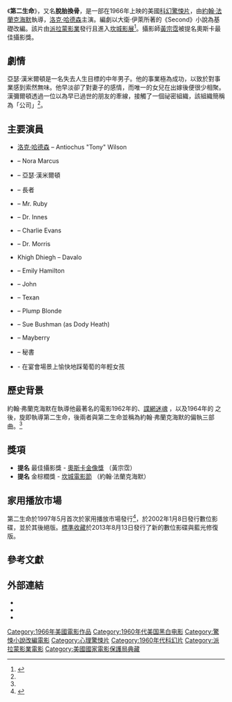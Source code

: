 {{noteTA
|T=zh-cn:脱胎换骨; zh-tw:第二生命;
|G1=Show
|G2=Movie
}}
{{Infobox film
| name           = 第二生命
| image          = 
| caption        = 電影海報
| director       = [[約翰·法蘭克海默|約翰·法蘭克海默]]
| producer       = 愛德華·路易斯
| screenplay     = {{link-en|路易士·約翰·卡連諾|Lewis John Carlino}}
| based on       = {{based on|''Seconds, a novel''|David Ely}} 
| starring       = [[洛克·哈德森|洛克·哈德森]]<br>{{link-en|萨洛梅·詹斯|Salome Jens}}<br>{{link-en|約翰·蘭多夫 (電影演員)|John Randolph (actor)}}
| music          = [[傑瑞·高史密斯|傑瑞·高史密斯]]
| cinematography = [[黃宗霑|黃宗霑]]
| titledesign    = [[Saul_Bass|Saul Bass]] 
| editing        = {{link-en|費瑞斯·韋伯斯特|Ferris Webster}}
| studio         = Joel Productions<br>John Frankenheimer Productions<br>直布羅陀製作
| distributor    = [[派拉蒙電影|派拉蒙電影]]
| released       = {{Film date|1966|10|05}}
| country        = 美國
| runtime        = 100 分鐘 / 美國版：107 分鐘（1996年重新發行）
| language       = 英語
| budget         =
| gross =  
}}

《'''第二生命'''》，又名'''脫胎換骨'''，是一部在1966年上映的美國[[科幻片|科幻]][[驚悚片|驚悚片]]，由[[約翰·法蘭克海默|約翰·法蘭克海默]]執導，[[洛克·哈德森|洛克·哈德森]]主演。編劇{{link-en|路易士·約翰·卡連諾|Lewis John Carlino}}以大衛‧伊萊所著的《Second》小說為基礎改編{{R|Ely}}。該片由[[派拉蒙影業|派拉蒙影業]]發行且進入[[坎城影展|坎城影展]]<ref name="festival-cannes.com">{{cite web |url=http://www.festival-cannes.com/en/archives/ficheFilm/id/2822/year/1966.html |title=Festival de Cannes: Seconds |accessdate=2009-03-08 |work=festival-cannes.com |archive-date=2012-08-07 |archive-url=https://web.archive.org/web/20120807001908/http://www.festival-cannes.com/en/archives/ficheFilm/id/2822/year/1966.html |dead-url=no }}</ref>。攝影師[[黃宗霑|黃宗霑]]被提名奧斯卡最佳攝影獎。

==劇情==
亞瑟·漢米爾頓是一名失去人生目標的中年男子。他的事業極為成功，以致於對事業感到索然無味。他早淡卻了對妻子的感情，而唯一的女兒在出嫁後便很少相聚。漢彌爾頓透過一位以為早已過世的朋友的牽線，接觸了一個祕密組織，該組織簡稱為「公司」<ref name="Seconds"/>。

==主要演員==
{{div col}}
* [[洛克·哈德森|洛克·哈德森]] – Antiochus "Tony" Wilson
* {{link-en|萨洛梅·詹斯|Salome Jens}} – Nora Marcus
* {{link-en|約翰·蘭多夫 (電影演員)|John Randolph (actor)|約翰·蘭多夫}} – 亞瑟·漢米爾頓
* {{link-en|威爾‧吉爾|Will Geer}} – 長者
* {{link-en|傑夫‧柯瑞|Jeff Corey}} – Mr. Ruby
* {{link-en|李察·安德森|Richard Anderson}} – Dr. Innes
* {{link-en|莫瑞·漢密爾頓|Murray Hamilton}} – Charlie Evans
* {{link-en|卡爾·史溫森|Karl Swenson}} – Dr. Morris
* Khigh Dhiegh – Davalo
* {{link-en|弗朗西絲‧理德|Frances Reid}} – Emily Hamilton
* {{link-en|韋斯利·阿迪|Wesley Addy}} – John
* {{link-en|約翰·勞倫斯|John Lawrence (actor)}} – Texan
* {{link-en|伊麗莎白·弗雷澤|Elisabeth Fraser}} – Plump Blonde
* {{link-en|多迪·希斯|Dodie Heath}} – Sue Bushman (as Dody Heath)
* {{link-en|羅伯特·布魯貝克|Robert Brubaker}} – Mayberry
* {{link-en|芭芭拉·沃勒|Barbara Werle}} – 秘書
* {{link-en|蒂娜·斯卡拉|Tina Scala}} - 在宴會場景上愉快地踩葡萄的年輕女孩
{{div col end}}

==歷史背景==
約翰‧弗蘭克海默在執導他最著名的電影1962年的{{link-en|阿尔卡特兹的养鸟人|Birdman of Alcatraz (film)}}、[[諜網迷魂|諜網迷魂]] ，以及1964年的{{link-en|五月中的七天|Seven Days in May}} 之後，旋即執導第二生命，後兩者與第二生命並稱為約翰‧弗蘭克海默的偏執三部曲。<ref name="Seconds"/>

==獎項==
*'''提名''' 最佳攝影獎 - [[奧斯卡金像獎|奧斯卡金像獎]] （黃宗霑）
*'''提名''' 金棕櫚獎 - [[坎城電影節|坎城電影節]] （約翰·法蘭克海默）

==家用播放市場==
第二生命於1997年5月首次於家用播放市場發行<ref>{{cite web|title= Home Video | first= Peter M. | last= Nichols |date= May 9, 1997 |url= http://www.nytimes.com/1997/05/09/movies/home-video-009830.html | work= [[The_New_York_Times|The New York Times]]| accessdate=2013-10-03| quote= In John Frankenheimer's ''Seconds'' (1966), released Tuesday for the first time on tape, Rock Hudson is an aging, world-weary banker who gets a youthful remake but at a price.}}</ref>，於2002年1月8日發行數位影碟{{R|amazon}}，並於其後絕版{{R|Patrick Crain}}。[[標準收藏|標準收藏]]於2013年8月13日發行了新的數位影碟與藍光修復版{{R|Seconds}}。

==參考文獻==
{{Reflist|30em|refs=

<ref name="Ely">{{cite book| oclc=1291085|title=Seconds, a novel | url=https://archive.org/details/secondsnovel00elyd|first= David| last=Ely| year= 1963|location=New York |publisher=Pantheon Books}}</ref>

<ref name="amazon">{{cite web|url=http://www.amazon.com/Seconds-Rock-Hudson/dp/B00005RDAJ/ref=tmm_dvd_title_2?ie=UTF8&qid=1383940247&sr=8-1|title=Amazon.com: Seconds|publisher=}}</ref>

<ref name="Patrick Crain">{{cite web|author=Patrick Crain|url=http://www.okgazette.com/oklahoma/article-19295-seconds.html|title=Seconds|date=2013-09-17|publisher=}}{{Dead link|date=2018年6月 |bot=InternetArchiveBot |fix-attempted=no }}</ref>

<ref name="Seconds">{{cite web |url=http://www.criterion.com/current/posts/2867-seconds-reborn-again |title=Seconds: Reborn Again |date= August 13, 2013 | first= David|last= Sterrit |accessdate=2013-10-03 |work=criterion.com}}</ref>

}}

==外部連結==
* {{IMDb title|id=0060955|title=Seconds}}
* {{Amg movie|109252|Seconds}}
* {{tcmdb title|id=4210|title=Seconds}}

[[Category:1966年美國電影作品|Category:1966年美國電影作品]]
[[Category:1960年代美国黑白电影|Category:1960年代美国黑白电影]]
[[Category:驚悚小說改編電影|Category:驚悚小說改編電影]]
[[Category:心理驚悚片|Category:心理驚悚片]]
[[Category:1960年代科幻片|Category:1960年代科幻片]]
[[Category:派拉蒙影業電影|Category:派拉蒙影業電影]]
[[Category:美國國家電影保護局典藏|Category:美國國家電影保護局典藏]]